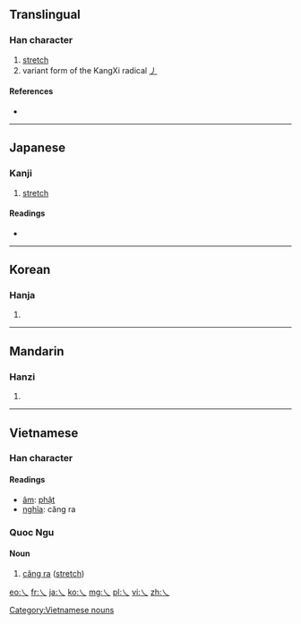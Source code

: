 {{see also|乁|ㄟ|へ}}

==Translingual==

===Han character===
{{Han char|rn=4|rad=丿|as=00|sn=1|four=|canj=一人 (MO), X一人 (XMO)}}

# [[stretch]]
# variant form of the KangXi radical [[Index:Chinese radical/丿|丿]]

====References====
* {{Han ref|kx=0081.070|dkj=00107|dj=0164.080|hdz=10042.090|uh=4E40|ud=20032}}

----

==Japanese==

===Kanji===
{{ja-kanji|grade=uc|rs=丿00}}

# [[stretch]]

====Readings====
* {{ja-readings|on=[[ふつ]] (futsu), [[ぶち]] (buchi)|kun=[[まがる]] (magaru)}}

----

==Korean==

===Hanja===
{{ko-hanja|hangeul=불|rv=bul|mr=pul}}

# {{defn|lang=ko|sort=丿00}}

----

==Mandarin==

===Hanzi===
{{cmn-hanzi|pin=[[fú]] ([[fu2]])|wg=fu<sup>2</sup>}}

# {{defn|lang=cmn|sort=丿00}}

----

==Vietnamese==

===Han character===
{{vi-hantu|rs=丿00}}

====Readings====
* [[音読|âm]]: [[phật]]
* [[意義|nghĩa]]: căng ra

===Quoc Ngu===
{{rfc-header|Quoc Ngu}}

====Noun====
# [[căng ra]] ([[stretch]])

[[Category:Vietnamese nouns]]

[[eo:乀]]
[[fr:乀]]
[[ja:乀]]
[[ko:乀]]
[[mg:乀]]
[[pl:乀]]
[[vi:乀]]
[[zh:乀]]